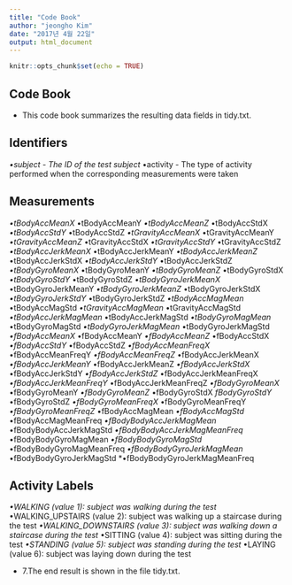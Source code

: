 ---
title: "Code Book"
author: "jeongho Kim"
date: "2017년 4월 22일"
output: html_document
---

```{r setup, include=FALSE}
knitr::opts_chunk$set(echo = TRUE)
```

## Code Book

* This code book summarizes the resulting data fields in tidy.txt.

## Identifiers
*•subject - The ID of the test subject
*•activity - The type of activity performed when the corresponding measurements were taken

## Measurements
*•tBodyAccMeanX
*•tBodyAccMeanY
*•tBodyAccMeanZ
*•tBodyAccStdX
*•tBodyAccStdY
*•tBodyAccStdZ
*•tGravityAccMeanX
*•tGravityAccMeanY
*•tGravityAccMeanZ
*•tGravityAccStdX
*•tGravityAccStdY
*•tGravityAccStdZ
*•tBodyAccJerkMeanX
*•tBodyAccJerkMeanY
*•tBodyAccJerkMeanZ
*•tBodyAccJerkStdX
*•tBodyAccJerkStdY
*•tBodyAccJerkStdZ
*•tBodyGyroMeanX
*•tBodyGyroMeanY
*•tBodyGyroMeanZ
*•tBodyGyroStdX
*•tBodyGyroStdY
*•tBodyGyroStdZ
*•tBodyGyroJerkMeanX
*•tBodyGyroJerkMeanY
*•tBodyGyroJerkMeanZ
*•tBodyGyroJerkStdX
*•tBodyGyroJerkStdY
*•tBodyGyroJerkStdZ
*•tBodyAccMagMean
*•tBodyAccMagStd
*•tGravityAccMagMean
*•tGravityAccMagStd
*•tBodyAccJerkMagMean
*•tBodyAccJerkMagStd
*•tBodyGyroMagMean
*•tBodyGyroMagStd
*•tBodyGyroJerkMagMean
*•tBodyGyroJerkMagStd
*•fBodyAccMeanX
*•fBodyAccMeanY
*•fBodyAccMeanZ
*•fBodyAccStdX
*•fBodyAccStdY
*•fBodyAccStdZ
*•fBodyAccMeanFreqX
*•fBodyAccMeanFreqY
*•fBodyAccMeanFreqZ
*•fBodyAccJerkMeanX
*•fBodyAccJerkMeanY
*•fBodyAccJerkMeanZ
*•fBodyAccJerkStdX
*•fBodyAccJerkStdY
*•fBodyAccJerkStdZ
*•fBodyAccJerkMeanFreqX
*•fBodyAccJerkMeanFreqY
*•fBodyAccJerkMeanFreqZ
*•fBodyGyroMeanX
*•fBodyGyroMeanY
*•fBodyGyroMeanZ
*•fBodyGyroStdX
*fBodyGyroStdY
*•fBodyGyroStdZ
*•fBodyGyroMeanFreqX
*•fBodyGyroMeanFreqY
*•fBodyGyroMeanFreqZ
*•fBodyAccMagMean
*•fBodyAccMagStd
*•fBodyAccMagMeanFreq
*•fBodyBodyAccJerkMagMean
*•fBodyBodyAccJerkMagStd
*•fBodyBodyAccJerkMagMeanFreq
*•fBodyBodyGyroMagMean
*•fBodyBodyGyroMagStd
*•fBodyBodyGyroMagMeanFreq
*•fBodyBodyGyroJerkMagMean
*•fBodyBodyGyroJerkMagStd
*•fBodyBodyGyroJerkMagMeanFreq

## Activity Labels
*•WALKING (value 1): subject was walking during the test
*•WALKING_UPSTAIRS (value 2): subject was walking up a staircase during the test
*•WALKING_DOWNSTAIRS (value 3): subject was walking down a staircase during the test
*•SITTING (value 4): subject was sitting during the test
*•STANDING (value 5): subject was standing during the test
*•LAYING (value 6): subject was laying down during the test

* 7.The end result is shown in the file tidy.txt.
